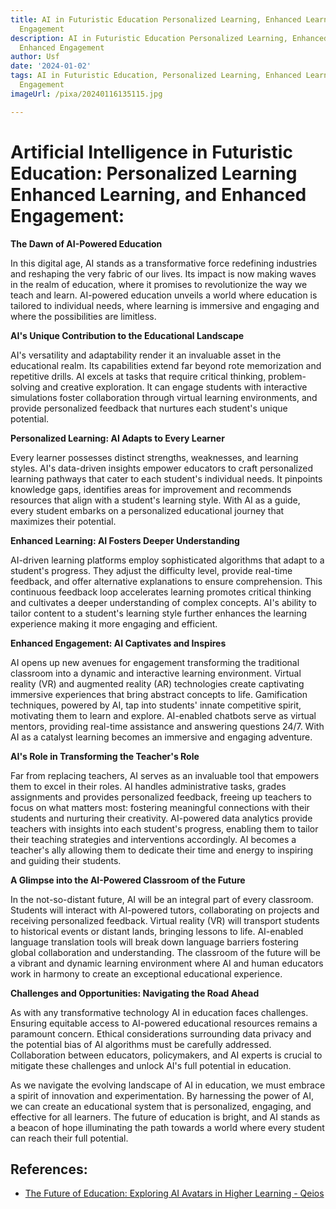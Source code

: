 ```yaml
---
title: AI in Futuristic Education Personalized Learning, Enhanced Learning, Enhanced
  Engagement
description: AI in Futuristic Education Personalized Learning, Enhanced Learning,
  Enhanced Engagement
author: Usf
date: '2024-01-02'
tags: AI in Futuristic Education, Personalized Learning, Enhanced Learning, Enhanced
  Engagement
imageUrl: /pixa/20240116135115.jpg

---
```

# Artificial  Intelligence  in Futuristic Education: Personalized Learning Enhanced Learning, and Enhanced Engagement:

**The Dawn of AI-Powered Education**

In this  digital age, AI stands as a transformative  force  redefining industries  and reshaping the very fabric of our lives. Its impact is now making waves  in the realm  of education, where it promises to revolutionize the way we teach and learn. AI-powered education unveils a world where education is tailored to individual needs,  where learning is immersive and engaging and  where the possibilities are limitless.

**AI's Unique Contribution to the Educational Landscape**

AI's versatility and adaptability render it an invaluable asset in the educational  realm. Its capabilities extend far beyond  rote memorization and  repetitive  drills. AI excels at tasks  that require critical thinking, problem-solving and creative exploration. It can engage students with interactive simulations foster collaboration through virtual learning environments, and  provide personalized feedback that nurtures each student's unique potential.

**Personalized Learning:  AI Adapts to Every Learner**

Every  learner possesses distinct strengths, weaknesses, and learning  styles. AI's data-driven  insights empower educators to craft personalized  learning pathways that cater to each student's individual  needs. It pinpoints  knowledge gaps,  identifies areas for improvement and recommends resources that  align with a student's learning style. With AI as a guide, every student embarks on a personalized educational journey that maximizes their potential.

**Enhanced Learning: AI Fosters Deeper Understanding**

AI-driven learning platforms employ sophisticated algorithms that  adapt to a student's progress. They  adjust the difficulty  level, provide real-time feedback, and offer alternative explanations to ensure comprehension. This continuous feedback loop accelerates learning promotes critical thinking and cultivates a deeper understanding of complex  concepts. AI's ability to  tailor content to  a student's learning style further enhances the learning experience making it more  engaging and efficient.

**Enhanced Engagement: AI Captivates and Inspires**

AI opens up new  avenues for engagement transforming  the traditional  classroom into a dynamic and interactive  learning environment. Virtual reality (VR) and augmented reality  (AR) technologies create captivating immersive experiences  that bring  abstract  concepts to life. Gamification techniques, powered by AI, tap into students' innate competitive spirit, motivating  them to learn  and explore. AI-enabled chatbots serve as virtual mentors, providing  real-time assistance and answering questions 24/7. With  AI as a catalyst learning  becomes an immersive and engaging adventure.

**AI's Role  in Transforming the Teacher's Role**

Far from replacing teachers, AI serves as an invaluable tool that empowers them to excel in their roles. AI handles  administrative tasks,  grades assignments and provides personalized feedback, freeing up teachers to focus on what matters most: fostering meaningful  connections with their students and nurturing their creativity.  AI-powered  data analytics provide teachers with insights into each  student's progress, enabling them to tailor their teaching strategies and interventions accordingly. AI becomes a teacher's ally allowing them to  dedicate their time and energy to inspiring and guiding their students.

**A Glimpse into the AI-Powered Classroom of the Future**

In the not-so-distant  future, AI  will be  an integral part of every classroom. Students will interact with AI-powered tutors, collaborating  on projects and receiving personalized feedback. Virtual reality (VR) will transport students to historical events or distant lands, bringing lessons to life. AI-enabled language  translation tools will break down language barriers fostering global collaboration and understanding. The classroom of the future will be a vibrant and dynamic learning environment where AI  and human educators work in harmony to create an exceptional educational experience.

**Challenges and Opportunities: Navigating the Road Ahead**

As with any  transformative technology AI in education faces challenges. Ensuring equitable access  to AI-powered educational resources remains a paramount concern. Ethical considerations surrounding data privacy and the potential bias of AI algorithms must be carefully addressed. Collaboration between  educators, policymakers, and AI experts is crucial to mitigate these challenges and unlock AI's full potential in education.

As we navigate the evolving landscape of AI in education, we must embrace a spirit of innovation and experimentation. By harnessing the power of AI, we can create an educational system that is personalized, engaging, and effective  for all learners. The future of education is bright, and  AI stands  as a beacon of hope illuminating the path towards a world where every student can reach their  full  potential.

## References:
- [The Future of Education: Exploring AI Avatars in Higher Learning - Qeios](https://www.qeios.com/read/80Z989)
